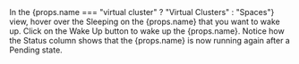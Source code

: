 
<Flow id="wakeup-manual-ui">
  <Step>
    In the <NavStep>{props.name === "virtual cluster" ? "Virtual Clusters" : "Spaces"}</NavStep> view, hover over the <Label>Sleeping</Label> on the {props.name} that you want to wake up.
  </Step>
  <Step>
    Click on the <Label>Wake Up</Label> button to wake up the {props.name}.
  </Step>
  <Step>
    Notice how the <Label>Status</Label> column shows that the {props.name} is now running again after a <Label>Pending</Label> state.
  </Step>
</Flow>
